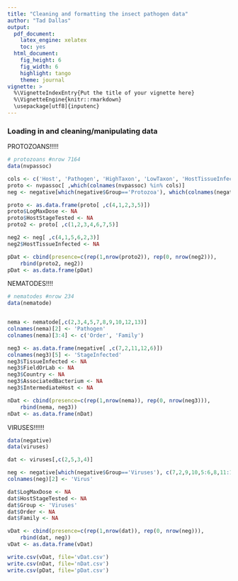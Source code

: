 ```yaml
---
title: "Cleaning and formatting the insect pathogen data"
author: "Tad Dallas"
output:
  pdf_document:
    latex_engine: xelatex
    toc: yes
  html_document:
    fig_height: 6
    fig_width: 6
    highlight: tango
    theme: journal
vignette: >
  %\VignetteIndexEntry{Put the title of your vignette here}
  %\VignetteEngine{knitr::rmarkdown}
  \usepackage[utf8]{inputenc}
---
```





### Loading in and cleaning/manipulating data




PROTOZOANS!!!!!

```r

# protozoans #nrow 7164
data(nvpassoc)

cols <- c('Host', 'Pathogen', 'HighTaxon', 'LowTaxon', 'HostTissueInfected', 'LogMaxDose', 'HostStageTested')
proto <- nvpassoc[ ,which(colnames(nvpassoc) %in% cols)]
neg <- negative[which(negative$Group=='Protozoa'), which(colnames(negative) %in% cols)]

proto <- as.data.frame(proto[ ,c(4,1,2,3,5)])
proto$LogMaxDose <- NA
proto$HostStageTested <- NA
proto2 <- proto[ ,c(1,2,3,4,6,7,5)]

neg2 <- neg[ ,c(4,1,5,6,2,3)]
neg2$HostTissueInfected <- NA

pDat <- cbind(presence=c(rep(1,nrow(proto2)), rep(0, nrow(neg2))), 
	rbind(proto2, neg2))
pDat <- as.data.frame(pDat)


```












NEMATODES!!!!


```r

# nematodes #nrow 234
data(nematode)


nema <- nematode[,c(2,3,4,5,7,8,9,10,12,13)]
colnames(nema)[2] <- 'Pathogen'
colnames(nema)[3:4] <- c('Order', 'Family')

neg3 <- as.data.frame(negative[ ,c(7,2,11,12,6)])
colnames(neg3)[5] <- 'StageInfected'
neg3$TissueInfected <- NA
neg3$FieldOrLab <- NA
neg3$Country <- NA
neg3$AssociatedBacterium <- NA
neg3$IntermediateHost <- NA

nDat <- cbind(presence=c(rep(1,nrow(nema)), rep(0, nrow(neg3))), 
	rbind(nema, neg3))
nDat <- as.data.frame(nDat)


```





















VIRUSES!!!!!!


```r

data(negative)
data(viruses)

dat <- viruses[,c(2,5,3,4)]

neg <- negative[which(negative$Group=='Viruses'), c(7,2,9,10,5:6,8,11:12)]
colnames(neg)[2] <- 'Virus'

dat$LogMaxDose <- NA
dat$HostStageTested <- NA
dat$Group <- 'Viruses'
dat$Order <- NA
dat$Family <- NA

vDat <- cbind(presence=c(rep(1,nrow(dat)), rep(0, nrow(neg))), 
	rbind(dat, neg))
vDat <- as.data.frame(vDat)

```













```r


write.csv(vDat, file='vDat.csv')
write.csv(nDat, file='nDat.csv')
write.csv(pDat, file='pDat.csv')


```







